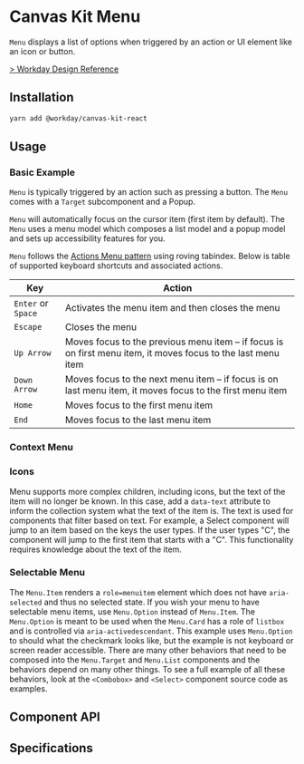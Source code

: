 

<Meta of={MenuStories} />

# Canvas Kit Menu

`Menu` displays a list of options when triggered by an action or UI element like an icon or button.

[> Workday Design Reference](https://design.workday.com/components/popups/menus)

## Installation

```sh
yarn add @workday/canvas-kit-react
```

## Usage

### Basic Example

`Menu` is typically triggered by an action such as pressing a button. The `Menu` comes with a
`Target` subcomponent and a Popup.

<ExampleCodeBlock code={Basic} />

`Menu` will automatically focus on the cursor item (first item by default). The `Menu` uses a menu
model which composes a list model and a popup model and sets up accessibility features for you.

`Menu` follows the
[Actions Menu pattern](https://www.w3.org/WAI/ARIA/apg/patterns/menu-button/examples/menu-button-actions/)
using roving tabindex. Below is table of supported keyboard shortcuts and associated actions.

| Key                | Action                                                                                                       |
| ------------------ | ------------------------------------------------------------------------------------------------------------ |
| `Enter` or `Space` | Activates the menu item and then closes the menu                                                             |
| `Escape`           | Closes the menu                                                                                              |
| `Up Arrow`         | Moves focus to the previous menu item – if focus is on first menu item, it moves focus to the last menu item |
| `Down Arrow`       | Moves focus to the next menu item – if focus is on last menu item, it moves focus to the first menu item     |
| `Home`             | Moves focus to the first menu item                                                                           |
| `End`              | Moves focus to the last menu item                                                                            |

### Context Menu

<ExampleCodeBlock code={ContextMenu} />

### Icons

Menu supports more complex children, including icons, but the text of the item will no longer be
known. In this case, add a `data-text` attribute to inform the collection system what the text of
the item is. The text is used for components that filter based on text. For example, a Select
component will jump to an item based on the keys the user types. If the user types "C", the
component will jump to the first item that starts with a "C". This functionality requires knowledge
about the text of the item.

<ExampleCodeBlock code={Icons} />

### Selectable Menu

The `Menu.Item` renders a `role=menuitem` element which does not have `aria-selected` and thus no
selected state. If you wish your menu to have selectable menu items, use `Menu.Option` instead of
`Menu.Item`. The `Menu.Option` is meant to be used when the `Menu.Card` has a role of `listbox` and
is controlled via `aria-activedescendant`. This example uses `Menu.Option` to should what the
checkmark looks like, but the example is not keyboard or screen reader accessible. There are many
other behaviors that need to be composed into the `Menu.Target` and `Menu.List` components and the
behaviors depend on many other things. To see a full example of all these behaviors, look at the
`<Combobox>` and `<Select>` component source code as examples.

<ExampleCodeBlock code={SelectableMenu} />

## Component API

<SymbolDoc name="Menu" fileName="/react/" />

## Specifications

<Specifications file="Menu.spec.ts" name="Menu" />

